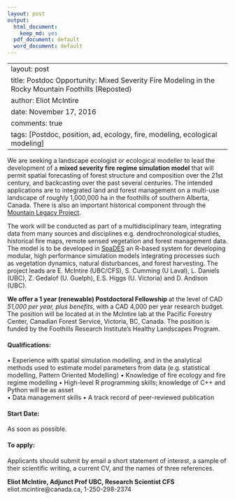 ```yaml
---
layout: post
output:
  html_document:
    keep_md: yes
  pdf_document: default
  word_document: default
---
```

---
layout: post
title: Postdoc Opportunity: Mixed Severity Fire Modeling in the Rocky Mountain Foothills (Reposted)
author: Eliot McIntire
date: November 17, 2016
comments: true
tags: [Postdoc, position, ad, ecology, fire, modeling, ecological modeling]
---

We are seeking a landscape ecologist or ecological modeller to lead the development of a **mixed severity fire regime simulation model** that will permit spatial forecasting of forest structure and composition over the 21st century, and backcasting over the past several centuries. The intended applications are to integrated land and forest management on a multi-use landscape of roughly 1,000,000 ha in the foothills of southern Alberta, Canada. There is also an important historical component through the [Mountain Legacy Project](C:\Eliot\Sync\Students\Ads for students\mountainlegacy.ca). 
 
The work will be conducted as part of a multidisciplinary team, integrating data from many sources and disciplines e.g. dendrochronological studies, historical fire maps, remote sensed vegetation and forest management data. The model is to be developed in [SpaDES](C:\Eliot\Sync\Students\Ads for students\spades.predictiveecology.org) an R-based system for developing modular, high performance simulation models integrating processes such as vegetation dynamics, natural disturbances,  and forest harvesting.  The project leads are E. McIntire (UBC/CFS), S. Cumming (U Laval), L. Daniels (UBC), Z. Gedalof (U. Guelph), E.S. Higgs (U. Victoria) and D. Andison (UBC).

**We offer a 1 year (renewable) Postdoctoral Fellowship** at the level of CAD *51,000 per year, plus benefits*, with a CAD 4,000 per year research budget. The position will be located at in the McIntire lab at the Pacific Forestry Center, Canadian Forest Service, Victoria, BC, Canada. The position is funded by the Foothills Research Institute’s Healthy Landscapes Program.

#### Qualifications:

•	Experience with spatial simulation modelling, and in the analytical methods used to estimate model parameters from data (e.g. statistical modelling, Pattern Oriented Modelling)
•	Knowledge of fire ecology and fire regime modelling
•	High-level R programming skills; knowledge of C++ and Python will be as asset  
•	Data management skills 
•	A track record of peer-reviewed publication

#### Start Date:

As soon as possible. 

#### To apply:
Applicants should submit by email a short statement of interest, a sample of their scientific writing, a current CV, and the names of three references.  

**Eliot McIntire, Adjunct Prof UBC, Research Scientist CFS**
eliot.mcintire@canada.ca, 1-250-298-2374
